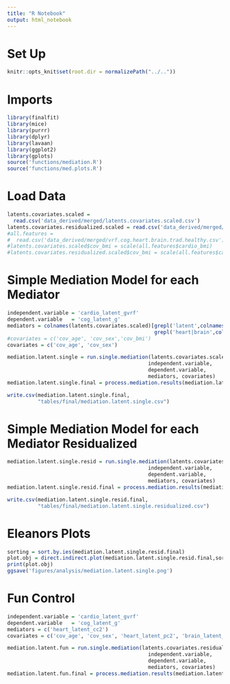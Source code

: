 ```yaml
---
title: "R Notebook"
output: html_notebook
---
```


# Set Up
```r
knitr::opts_knit$set(root.dir = normalizePath("../.."))
```

# Imports
```r
library(finalfit)
library(mice)
library(purrr)
library(dplyr)
library(lavaan)
library(ggplot2)
library(gplots)
source('functions/mediation.R')
source('functions/med.plots.R')
```

# Load Data
```r
latents.covariates.scaled = 
  read.csv('data_derived/merged/latents.covariates.scaled.csv')
latents.covariates.residualized.scaled = read.csv('data_derived/merged/latents.covariates.residualized.scaled.csv')
#all.features = 
#  read.csv('data_derived/merged/vrf.cog.heart.brain.trad.healthy.csv')
#latents.covariates.scaled$cov_bmi = scale(all.features$cardio_bmi)
#latents.covariates.residualized.scaled$cov_bmi = scale(all.features$cardio_bmi)
```


# Simple Mediation Model for each Mediator 
```r
independent.variable = 'cardio_latent_gvrf'
dependent.variable   = 'cog_latent_g'
mediators = colnames(latents.covariates.scaled)[grepl('latent',colnames(latents.covariates.scaled)) &
                                                grepl('heart|brain',colnames(latents.covariates.scaled))]
#covariates = c('cov_age', 'cov_sex','cov_bmi')
covariates = c('cov_age', 'cov_sex')
```

```r
mediation.latent.single = run.single.mediation(latents.covariates.scaled, 
                                              independent.variable,
                                              dependent.variable, 
                                              mediators, covariates)
mediation.latent.single.final = process.mediation.results(mediation.latent.single)
```

```r
write.csv(mediation.latent.single.final,
          "tables/final/mediation.latent.single.csv")
```


# Simple Mediation Model for each Mediator Residualized

```r
mediation.latent.single.resid = run.single.mediation(latents.covariates.residualized.scaled, 
                                              independent.variable,
                                              dependent.variable, 
                                              mediators, covariates)
mediation.latent.single.resid.final = process.mediation.results(mediation.latent.single.resid)
```

```r
write.csv(mediation.latent.single.resid.final,
          "tables/final/mediation.latent.single.residualized.csv")
```

# Eleanors Plots

```r
sorting = sort.by.ies(mediation.latent.single.resid.final)
plot.obj = direct.indirect.plot(mediation.latent.single.resid.final,sorting, ylims=c(-0.075,0.06))
print(plot.obj)
ggsave('figures/analysis/mediation.latent.single.png')
```



# Fun Control
```r
independent.variable = 'cardio_latent_gvrf'
dependent.variable   = 'cog_latent_g'
mediators = c('heart_latent_cc2')
covariates = c('cov_age', 'cov_sex', 'heart_latent_pc2', 'brain_latent_grey','brain_latent_atrophy')
```

```r
mediation.latent.fun = run.single.mediation(latents.covariates.residualized.scaled, 
                                              independent.variable,
                                              dependent.variable, 
                                              mediators, covariates)
mediation.latent.fun.final = process.mediation.results(mediation.latent.fun)
```

